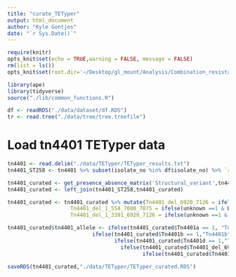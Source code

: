 ```yaml
---
title: "curate_TETyper"
output: html_document
author: "Kyle Gontjes"
date: "`r Sys.Date()`"
---
```


```r
require(knitr)
opts_knit$set(echo = TRUE,warning = FALSE, message = FALSE) 
rm(list = ls())
opts_knit$set(root.dir='~/Desktop/gl_mount/Analysis/Combination_resistance/pre-intro-blbli-resistance-ms/')
``` 

```r
library(ape)
library(tidyverse)
source("./lib/common_functions.R")
```

```r
df <- readRDS("./data/dataset/df.RDS")
tr <- read.tree("./data/tree/tree.treefile")
```

# Load tn4401 TETyper data
```r
tn4401 <- read.delim("./data/TETyper/TETyper_results.txt") 
tn4401_ST258 <- tn4401 %>% subset(isolate_no %in% df$isolate_no) %>% `rownames<-`(.$isolate_no) 

tn4401_curated <- get_presence_absence_matrix('Structural_variant',tn4401_ST258)  %>% as.data.frame %>% mutate(isolate_no = rownames(.))
tn4401_curated <- left_join(tn4401_ST258,tn4401_curated) 

tn4401_curated <- tn4401_curated %>% mutate(Tn4401_del_6920_7126 = ifelse(unknown ==1 & Deletions == "6920-7126",1,0),
                    Tn4401_del_1_554_7008_7075 = ifelse(unknown ==1 & Deletions == "1-554|7008-7075",1,0),
                    Tn4401_del_1_3391_6920_7126 = ifelse(unknown ==1 & Deletions == "1-3391|6920-7126",1,0)) 

tn4401_curated$tn4401_allele <- ifelse(tn4401_curated$Tn4401a == 1, "Tn4401a",
                           ifelse(tn4401_curated$Tn4401b == 1,"Tn4401b",
                                  ifelse(tn4401_curated$Tn4401d == 1,"Tn4401d",
                                    ifelse(tn4401_curated$Tn4401_del_6920_7126==1,"Tn4401 del 6920-7126",
                                           ifelse(tn4401_curated$Tn4401_del_1_554_7008_7075==1,"Tn4401 del 1-554 7008-7075",ifelse( tn4401_curated$Tn4401_del_1_3391_6920_7126==1,"Tn4401 del 1-3391 6920-7126","Other"))))))

saveRDS(tn4401_curated,"./data/TETyper/TETyper_curated.RDS")
```
